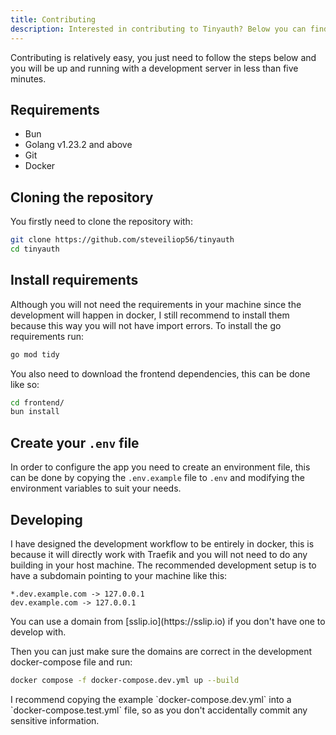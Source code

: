 ```yaml
---
title: Contributing
description: Interested in contributing to Tinyauth? Below you can find out how.
---
```


Contributing is relatively easy, you just need to follow the steps below and you will be up and running with a development server in less than five minutes.

## Requirements

- Bun
- Golang v1.23.2 and above
- Git
- Docker

## Cloning the repository

You firstly need to clone the repository with:

```sh
git clone https://github.com/steveiliop56/tinyauth
cd tinyauth
```

## Install requirements

Although you will not need the requirements in your machine since the development will happen in docker, I still recommend to install them because this way you will not have import errors. To install the go requirements run:

```sh
go mod tidy
```

You also need to download the frontend dependencies, this can be done like so:

```sh
cd frontend/
bun install
```

## Create your `.env` file

In order to configure the app you need to create an environment file, this can be done by copying the `.env.example` file to `.env` and modifying the environment variables to suit your needs.

## Developing

I have designed the development workflow to be entirely in docker, this is because it will directly work with Traefik and you will not need to do any building in your host machine. The recommended development setup is to have a subdomain pointing to your machine like this:

```
*.dev.example.com -> 127.0.0.1
dev.example.com -> 127.0.0.1
```

<Callout type="tip">
  You can use a domain from [sslip.io](https://sslip.io) if you don't have one
  to develop with.
</Callout>

Then you can just make sure the domains are correct in the development docker-compose file and run:

```sh
docker compose -f docker-compose.dev.yml up --build
```

<Callout type="tip">
  I recommend copying the example `docker-compose.dev.yml` into a
  `docker-compose.test.yml` file, so as you don't accidentally commit any
  sensitive information.
</Callout>
